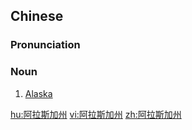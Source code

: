 ==Chinese==
{{zh-forms}}

===Pronunciation===
{{zh-pron
|m=ālāsījiā zhōu
|c=aa3 laai1 si1 gaa1 zau1
|cat=n
}}

===Noun===
{{zh-noun}}

# [[Alaska]]

[[hu:阿拉斯加州]]
[[vi:阿拉斯加州]]
[[zh:阿拉斯加州]]